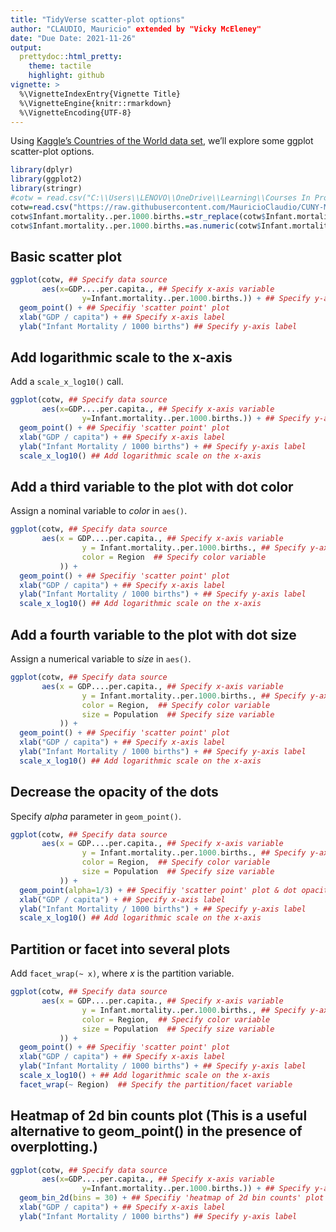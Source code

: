 ---
title: "TidyVerse scatter-plot options"
author: "CLAUDIO, Mauricio" extended by "Vicky McEleney"
date: "Due Date: 2021-11-26"
output:
  prettydoc::html_pretty:
    theme: tactile
    highlight: github
vignette: >
  %\VignetteIndexEntry{Vignette Title}
  %\VignetteEngine{knitr::rmarkdown}
  %\VignetteEncoding{UTF-8}
---



Using [Kaggle's Countries of the World data set](https://www.kaggle.com/fernandol/countries-of-the-world), we'll explore some ggplot scatter-plot options.  

```{r, include=FALSE}
library(dplyr)
library(ggplot2)
library(stringr)
#cotw = read.csv("C:\\Users\\LENOVO\\OneDrive\\Learning\\Courses In Progress\\DATA 607\\TidyVerse CREATE\\countries of the world.csv")
cotw=read.csv("https://raw.githubusercontent.com/MauricioClaudio/CUNY-MPS-DATA-607/main/countries%20of%20the%20world.csv")
cotw$Infant.mortality..per.1000.births.=str_replace(cotw$Infant.mortality..per.1000.births., ",",".")
cotw$Infant.mortality..per.1000.births.=as.numeric(cotw$Infant.mortality..per.1000.births.)
```


## Basic scatter plot

```{r, warning=FALSE, message=FALSE}
ggplot(cotw, ## Specify data source
       aes(x=GDP....per.capita., ## Specify x-axis variable
                y=Infant.mortality..per.1000.births.)) + ## Specify y-axis variable
  geom_point() + ## Specifiy 'scatter point' plot
  xlab("GDP / capita") + ## Specify x-axis label
  ylab("Infant Mortality / 1000 births") ## Specify y-axis label
```


## Add logarithmic scale to the x-axis

Add a ``scale_x_log10()`` call.

```{r, warning=FALSE}
ggplot(cotw, ## Specify data source
       aes(x=GDP....per.capita., ## Specify x-axis variable
                y=Infant.mortality..per.1000.births.)) + ## Specify y-axis variable
  geom_point() + ## Specifiy 'scatter point' plot
  xlab("GDP / capita") + ## Specify x-axis label
  ylab("Infant Mortality / 1000 births") + ## Specify y-axis label
  scale_x_log10() ## Add logarithmic scale on the x-axis
```

## Add a third variable to the plot with dot color  

Assign a nominal variable to *color* in ``aes()``.  

```{r, warning=FALSE}
ggplot(cotw, ## Specify data source
       aes(x = GDP....per.capita., ## Specify x-axis variable
                y = Infant.mortality..per.1000.births., ## Specify y-axis variable
                color = Region  ## Specify color variable
           )) + 
  geom_point() + ## Specifiy 'scatter point' plot
  xlab("GDP / capita") + ## Specify x-axis label
  ylab("Infant Mortality / 1000 births") + ## Specify y-axis label
  scale_x_log10() ## Add logarithmic scale on the x-axis
```

 

## Add a fourth variable to the plot with dot size  

Assign a numerical variable to *size* in ``aes()``.

```{r, warning=FALSE}
ggplot(cotw, ## Specify data source
       aes(x = GDP....per.capita., ## Specify x-axis variable
                y = Infant.mortality..per.1000.births., ## Specify y-axis variable
                color = Region,  ## Specify color variable
                size = Population  ## Specify size variable
           )) + 
  geom_point() + ## Specifiy 'scatter point' plot
  xlab("GDP / capita") + ## Specify x-axis label
  ylab("Infant Mortality / 1000 births") + ## Specify y-axis label
  scale_x_log10() ## Add logarithmic scale on the x-axis
```

## Decrease the opacity of the dots

Specify *alpha* parameter in ``geom_point()``.

```{r, warning=FALSE}
ggplot(cotw, ## Specify data source
       aes(x = GDP....per.capita., ## Specify x-axis variable
                y = Infant.mortality..per.1000.births., ## Specify y-axis variable
                color = Region,  ## Specify color variable
                size = Population  ## Specify size variable
           )) + 
  geom_point(alpha=1/3) + ## Specifiy 'scatter point' plot & dot opacity
  xlab("GDP / capita") + ## Specify x-axis label
  ylab("Infant Mortality / 1000 births") + ## Specify y-axis label
  scale_x_log10() ## Add logarithmic scale on the x-axis
```


## Partition or facet into several plots  

Add ``facet_wrap(~ x)``, where *x* is the partition variable.

```{r, warning=FALSE}
ggplot(cotw, ## Specify data source
       aes(x = GDP....per.capita., ## Specify x-axis variable
                y = Infant.mortality..per.1000.births., ## Specify y-axis variable
                color = Region,  ## Specify color variable
                size = Population  ## Specify size variable
           )) + 
  geom_point() + ## Specifiy 'scatter point' plot
  xlab("GDP / capita") + ## Specify x-axis label
  ylab("Infant Mortality / 1000 births") + ## Specify y-axis label
  scale_x_log10() + ## Add logarithmic scale on the x-axis
  facet_wrap(~ Region)  ## Specify the partition/facet variable
```


## Heatmap of 2d bin counts plot (This is a useful alternative to geom_point() in the presence of overplotting.)

```{r, warning=FALSE, message=FALSE}
ggplot(cotw, ## Specify data source
       aes(x=GDP....per.capita., ## Specify x-axis variable
                y=Infant.mortality..per.1000.births.)) + ## Specify y-axis variable
  geom_bin_2d(bins = 30) + ## Specifiy 'heatmap of 2d bin counts' plot
  xlab("GDP / capita") + ## Specify x-axis label
  ylab("Infant Mortality / 1000 births") ## Specify y-axis label
```


